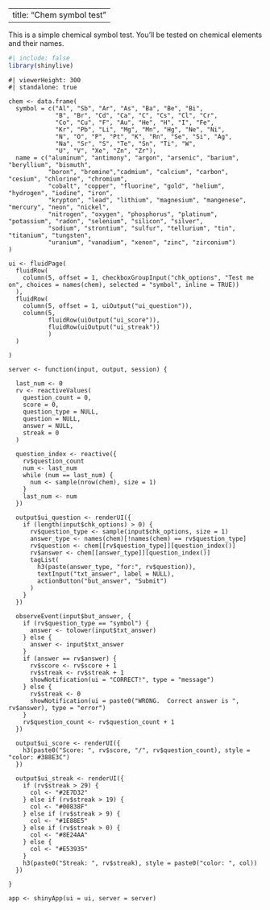 
---
title: "Chem symbol test"
---

This is a simple chemical symbol test.  You'll be tested on chemical elements and their names.

```r
#| include: false
library(shinylive)
```

```shinylive-r
#| viewerHeight: 300
#| standalone: true

chem <- data.frame(
  symbol = c("Al", "Sb", "Ar", "As", "Ba", "Be", "Bi", 
             "B", "Br", "Cd", "Ca", "C", "Cs", "Cl", "Cr",
             "Co", "Cu", "F", "Au", "He", "H", "I", "Fe",
             "Kr", "Pb", "Li", "Mg", "Mn", "Hg", "Ne", "Ni",
             "N", "O", "P", "Pt", "K", "Rn", "Se", "Si", "Ag",
             "Na", "Sr", "S", "Te", "Sn", "Ti", "W",
             "U", "V", "Xe", "Zn", "Zr"),
  name = c("aluminum", "antimony", "argon", "arsenic", "barium", "beryllium", "bismuth", 
           "boron", "bromine","cadmium", "calcium", "carbon", "cesium", "chlorine", "chromium",
           "cobalt", "copper", "fluorine", "gold", "helium", "hydrogen", "iodine", "iron",
           "krypton", "lead", "lithium", "magnesium", "mangenese", "mercury", "neon", "nickel",
           "nitrogen", "oxygen", "phosphorus", "platinum", "potassium", "radon", "selenium", "silicon", "silver",
           "sodium", "strontium", "sulfur", "tellurium", "tin", "titanium", "tungsten",
           "uranium", "vanadium", "xenon", "zinc", "zirconium")
)

ui <- fluidPage(
  fluidRow(
    column(5, offset = 1, checkboxGroupInput("chk_options", "Test me on", choices = names(chem), selected = "symbol", inline = TRUE))
  ),
  fluidRow(
    column(5, offset = 1, uiOutput("ui_question")),
    column(5, 
           fluidRow(uiOutput("ui_score")),
           fluidRow(uiOutput("ui_streak"))
           )
  )
  
)

server <- function(input, output, session) {

  last_num <- 0
  rv <- reactiveValues(
    question_count = 0,
    score = 0,
    question_type = NULL,
    question = NULL,
    answer = NULL,
    streak = 0
  )
  
  question_index <- reactive({
    rv$question_count
    num <- last_num
    while (num == last_num) {
      num <- sample(nrow(chem), size = 1)
    }
    last_num <- num
  })
  
  output$ui_question <- renderUI({
    if (length(input$chk_options) > 0) {
      rv$question_type <- sample(input$chk_options, size = 1)
      answer_type <- names(chem)[!names(chem) == rv$question_type]
      rv$question <- chem[[rv$question_type]][question_index()]
      rv$answer <- chem[[answer_type]][question_index()]
      tagList(
        h3(paste(answer_type, "for:", rv$question)),
        textInput("txt_answer", label = NULL),
        actionButton("but_answer", "Submit")
      )
    }
  })
  
  observeEvent(input$but_answer, {
    if (rv$question_type == "symbol") {
      answer <- tolower(input$txt_answer)
    } else {
      answer <- input$txt_answer
    }
    if (answer == rv$answer) {
      rv$score <- rv$score + 1
      rv$streak <- rv$streak + 1
      showNotification(ui = "CORRECT!", type = "message")
    } else {
      rv$streak <- 0
      showNotification(ui = paste0("WRONG.  Correct answer is ", rv$answer), type = "error")
    }
    rv$question_count <- rv$question_count + 1
  })
  
  output$ui_score <- renderUI({
    h3(paste0("Score: ", rv$score, "/", rv$question_count), style = "color: #388E3C")
  })
  
  output$ui_streak <- renderUI({
    if (rv$streak > 29) {
      col <- "#2E7D32"
    } else if (rv$streak > 19) {
      col <- "#00838F"
    } else if (rv$streak > 9) {
      col <- "#1E88E5"
    } else if (rv$streak > 0) {
      col <- "#8E24AA"
    } else {
      col <- "#E53935"
    }
    h3(paste0("Streak: ", rv$streak), style = paste0("color: ", col))
  })

}

app <- shinyApp(ui = ui, server = server)

```